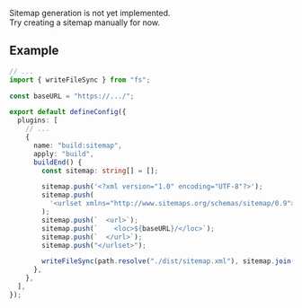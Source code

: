 Sitemap generation is not yet implemented.  
Try creating a sitemap manually for now.

## Example

```ts
// ...
import { writeFileSync } from "fs";

const baseURL = "https://.../";

export default defineConfig({
  plugins: [
    // ...
    {
      name: "build:sitemap",
      apply: "build",
      buildEnd() {
        const sitemap: string[] = [];

        sitemap.push('<?xml version="1.0" encoding="UTF-8"?>');
        sitemap.push(
          '<urlset xmlns="http://www.sitemaps.org/schemas/sitemap/0.9">'
        );
        sitemap.push(`  <url>`);
        sitemap.push(`    <loc>${baseURL}/</loc>`);
        sitemap.push(`  </url>`);
        sitemap.push("</urlset>");

        writeFileSync(path.resolve("./dist/sitemap.xml"), sitemap.join("\n"));
      },
    },
  ],
});
```
